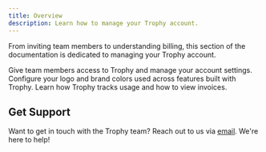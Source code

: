 ```yaml
---
title: Overview
description: Learn how to manage your Trophy account.
---
```


From inviting team members to understanding billing, this section of the documentation is dedicated to managing your Trophy account.

<CardGroup>
  <Card title="Members" icon="user-plus" href="/account/members">
    Give team members access to Trophy and manage your account settings.
  </Card>
  <Card title="Branding" icon="palette" href="/account/branding">
    Configure your logo and brand colors used across features built with Trophy.
  </Card>
  <Card title="Billing" icon="gauge" href="/account/billing">
    Learn how Trophy tracks usage and how to view invoices.
  </Card>
</CardGroup>

## Get Support

Want to get in touch with the Trophy team? Reach out to us via [email](mailto:support@trophy.so). We're here to help!
